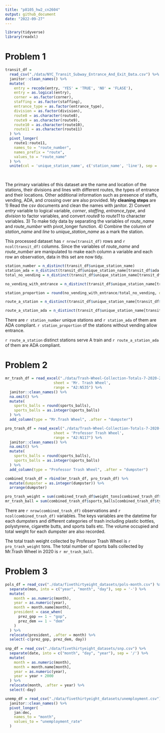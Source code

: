 ```yaml
---
title: "p8105_hw2_cn2604"
output: github_document
date: "2022-09-27"
---
```


```r
library(tidyverse)
library(readxl)
```
# Problem 1
```r
transit_df = 
  read_csv("./data/NYC_Transit_Subway_Entrance_And_Exit_Data.csv") %>% 
  janitor::clean_names() %>% 
  mutate(
    entry = recode(entry, 'YES' = 'TRUE', 'NO' = 'FLASE'),
    entry = as.logical(entry),
    corner = as.factor(corner),
    staffing = as.factor(staffing),
    entrance_type = as.factor(entrance_type),
    division = as.factor(division),
    route8 = as.character(route8),
    route9 = as.character(route9),
    route10 = as.character(route10),
    route11 = as.character(route11)
  ) %>% 
  pivot_longer(
    route1:route11,
    names_to = "route_number",
    names_prefix = "route",
    values_to = "route_name"
  ) %>% 
  unite(col = 'unique_station_name', c('station_name', 'line'), sep = ' ')
  
  
```
The primary variables of this dataset are the name and location of the stations, their divisions and lines with different routes, the types of entrance and their locations. Other additional information such as presence of staffs, vending, ADA, and crossing over are also provided.
My __cleaning steps__ are 
1) Read the csv documents and clean the names with janitor.
2) Convert _entry_ variable to logical variable, _corner_, _staffing_, _entrance_type_, and _division_ to factor variables, and convert _route8_ to _route11_ to character variables.
3) To make tidy data by separating the variables of _route_name_ and _route_number_ with pivot_longer function.
4) Combine the column of _station_name_ and _line_ to _unique_station_name_ as a mark the station.

This processed dataset has `r nrow(transit_df)` rows and `r ncol(transit_df)` columns. Since the variables of  _route_name_ and _route_number_ are manipulated to make each column a variable and each row an observation, data in this set are now tidy. 

```r
station_number = n_distinct(transit_df$unique_station_name)
station_ada = n_distinct(transit_df$unique_station_name[transit_df$ada == TRUE])
total_no_vending = n_distinct(transit_df$unique_station_name[transit_df$vending == 'NO'])

no_vending_with_entrance = n_distinct(transit_df$unique_station_name[transit_df$vending == 'NO' & transit_df$entry == TRUE])

station_proportion = round(no_vending_with_entrance/total_no_vending, digits = 2)

route_a_station = n_distinct(transit_df$unique_station_name[transit_df$route_name == 'A'])

route_a_station_ada = n_distinct(transit_df$unique_station_name[transit_df$route_name == 'A' & transit_df$ada == TRUE])
```

There are `r station_number` unique stations and `r station_ada` of them are ADA compliant. `r station_proportion` of the stations without vending allow entrance.

`r route_a_station` distinct stations serve A train and `r route_a_station_ada` of them are ADA compliant.

# Problem 2

```r
mr_trash_df = read_excel("./data/Trash-Wheel-Collection-Totals-7-2020-2.xlsx",
                      sheet = 'Mr. Trash Wheel',
                      range = "A2:N535") %>% 
  janitor::clean_names() %>% 
  na.omit() %>% 
  mutate(
    sports_balls = round(sports_balls),
    sports_balls = as.integer(sports_balls)
  ) %>% 
  add_column(type = "Mr.Trash Wheel", .after = "dumpster")

pro_trash_df = read_excel("./data/Trash-Wheel-Collection-Totals-7-2020-2.xlsx",
                      sheet = 'Professor Trash Wheel',
                      range = "A2:N117") %>% 
  janitor::clean_names() %>% 
  na.omit() %>% 
  mutate(
    sports_balls = round(sports_balls),
    sports_balls = as.integer(sports_balls)
  ) %>% 
  add_column(type = "Professor Trash Wheel", .after = "dumpster")

combined_trash_df = rbind(mr_trash_df, pro_trash_df) %>% 
  mutate(dumpster = as.integer(dumpster)) %>% 
  arrange(dumpster)

pro_trash_weight = sum(combined_trash_df$weight_tons[combined_trash_df$type == "Professor Trash Wheel"])
mr_trash_ball = sum(combined_trash_df$sports_balls[combined_trash_df$type == "Mr.Trash Wheel" & combined_trash_df$year == 2020])
```
There are `r nrow(combined_trash_df)` observations and `r ncol(combined_trash_df)` variables. The keys variables are the datetime for each dumpsters and different categories of trash including plastic bottles, polystyrene, cigarette butts, and sports balls etc. The volume occupied and total weight for each dumpster are also recorded. 

The total trash weight collected by Professor Trash Wheel is `r pro_trash_weight` tons. The total number of sports balls collected by Mr.Trash Wheel in 2020 is `r mr_trash_ball`.

# Problem 3

```r
pols_df = read_csv("./data/fivethirtyeight_datasets/pols-month.csv") %>% 
  separate(mon, into = c("year", "month", "day"), sep = '-') %>% 
  mutate(
    month = as.numeric(month),
    year = as.numeric(year),
    month = month.name[month],
    president = case_when(
      prez_gop == 1 ~ "gop",
      prez_dem == 1 ~ "dem"
    )
  ) %>% 
  relocate(president, .after = month) %>% 
  select(-c(prez_gop, prez_dem, day))
  
snp_df = read_csv("./data/fivethirtyeight_datasets/snp.csv") %>% 
  separate(date, into = c("month", "day", "year"), sep = '/') %>% 
  mutate(
    month = as.numeric(month),
    month = month.name[month],
    year = as.numeric(year),
    year = year + 2000
  ) %>% 
  relocate(month, .after = year) %>% 
  select(-day)

unemp_df = read_csv("./data/fivethirtyeight_datasets/unemployment.csv") %>% 
  janitor::clean_names() %>%
  pivot_longer(
    jan:dec,
    names_to = "month",
    values_to = "unemployment_rate"
  )

```


